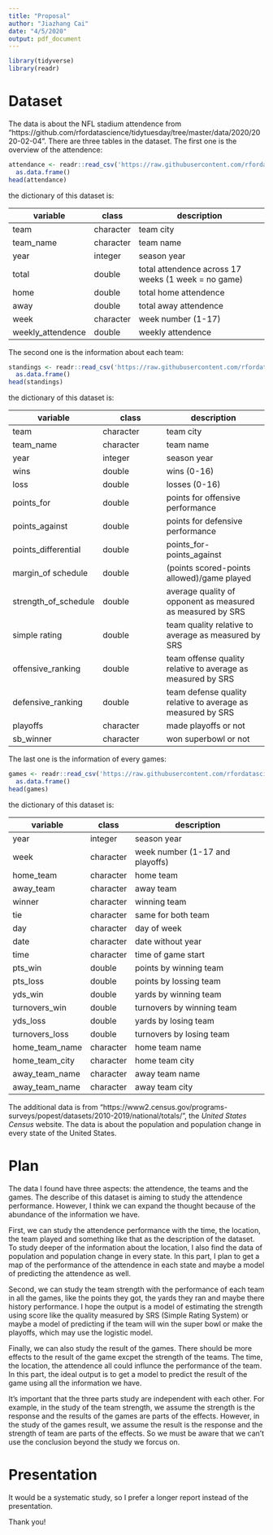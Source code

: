 ```yaml
---
title: "Proposal"
author: "Jiazhang Cai"
date: "4/5/2020"
output: pdf_document
---
```


```r
library(tidyverse)
library(readr)
```

# Dataset     

The data is about the NFL stadium attendence from "https://github.com/rfordatascience/tidytuesday/tree/master/data/2020/2020-02-04". There are three tables in the dataset. The first one is the overview of the attendence:   


```r
attendance <- readr::read_csv('https://raw.githubusercontent.com/rfordatascience/tidytuesday/master/data/2020/2020-02-04/attendance.csv') %>%
  as.data.frame()
head(attendance)
```

the dictionary of this dataset is:    

variable | class | description
--------|--------|------------
team | character | team city
team_name | character | team name
year | integer | season year
total | double | total attendence across 17 weeks (1 week = no game)
home | double | total home attendence 
away | double | total away attendence
week | character | week number (1-17)
weekly_attendence | double | weekly attendence     

The second one is the information about each team:   

```r
standings <- readr::read_csv('https://raw.githubusercontent.com/rfordatascience/tidytuesday/master/data/2020/2020-02-04/standings.csv') %>%
  as.data.frame()
head(standings)
```

the dictionary of this dataset is: 

variable | class | description
--------|--------|-------------
team | character | team city
team_name | character | team name
year | integer | season year
wins | double | wins (0-16)
loss | double | losses (0-16)
points_for | double | points for offensive performance
points_against | double | points for defensive performance
points_differential | double | points_for-points_against
margin_of schedule | double | (points scored-points allowed)/game played
strength_of_schedule | double | average quality of opponent as measured as measured by SRS
simple rating | double | team quality relative to average as measured by SRS
offensive_ranking | double | team offense quality relative to average as measured by SRS
defensive_ranking | double | team defense quality relative to average as measured by SRS
playoffs | character | made playoffs or not
sb_winner | character | won superbowl or not    

The last one is the information of every games:      

```r
games <- readr::read_csv('https://raw.githubusercontent.com/rfordatascience/tidytuesday/master/data/2020/2020-02-04/games.csv') %>%
  as.data.frame()
head(games)
```

the dictionary of this dataset is: 

variable | class | description
--------|--------|-------------
year | integer | season year
week | character | week number (1-17 and playoffs)
home_team | character | home team
away_team | character | away team
winner | character | winning team
tie | character | same for both team
day | character | day of week
date | character | date without year
time | character | time of game start
pts_win | double | points by winning team
pts_loss | double | points by lossing team
yds_win | double | yards by winning team
turnovers_win | double | turnovers by winning team
yds_loss | double | yards by losing team
turnovers_loss | double | turnovers by losing team
home_team_name | character | home team name
home_team_city | character | home team city
away_team_name | character | away team name
away_team_name | character | away team city

The additional data is from "https://www2.census.gov/programs-surveys/popest/datasets/2010-2019/national/totals/", the *United States Census* website. The data is about the population and population change in every state of the United States.    

# Plan    

The data I found have three aspects: the attendence, the teams and the games. The describe of this dataset is aiming to study the attendence performance. However, I think we can expand the thought because of the abundance of the information we have.    

First, we can study the attendence performance with the time, the location, the team played and something like that as the description of the dataset. To study deeper of the information about the location, I also find the data of population and population change in every state. In this part, I plan to get a map of the performance of the attendence in each state and maybe a model of predicting the attendence as well.    

Second, we can study the team strength with the performance of each team in all the games, like the points they got, the yards they ran and maybe there history performance. I hope the output is a model of estimating the strength using score like the quality measured by SRS (Simple Rating System) or maybe a model of predicting if the team will win the super bowl or make the playoffs, which may use the logistic model.    

Finally, we can also study the result of the games. There should be more effects to the result of the game excpet the strength of the teams. The time, the location, the attendence all could influnce the performance of the team. In this part, the ideal output is to get a model to predict the result of the game using all the information we have.    

It's important that the three parts study are independent with each other. For example, in the study of the team strength, we assume the strength is the response and the results of the games are parts of the effects. However, in the study of the games result, we assume the result is the response and the strength of team are parts of the effects. So we must be aware that we can't use the conclusion beyond the study we forcus on.      

# Presentation

It would be a systematic study, so I prefer a longer report instead of the presentation.  

Thank you!   














